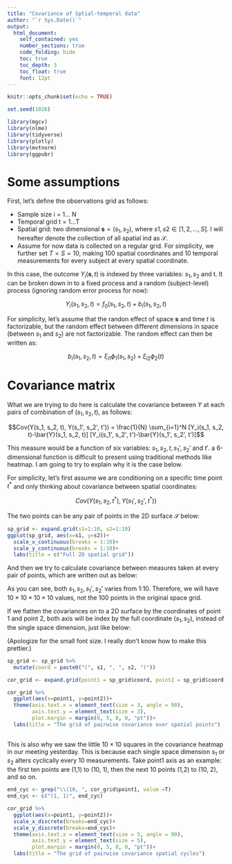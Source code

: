 ```yaml
---
title: "Covariance of Sptial-temporal data"
author: "`r Sys.Date()`"
output: 
  html_document:
    self_contained: yes
    number_sections: true
    code_folding: hide
    toc: true
    toc_depth: 3
    toc_float: true
    font: 12pt
---
```


```r
knitr::opts_chunk$set(echo = TRUE)

set.seed(1026)

library(mgcv)
library(nlme)
library(tidyverse)
library(plotly)
library(mvtnorm)
library(ggpubr)
```

# Some assumptions

First, let's define the observations grid as follows: 

- Sample size i = 1... N
- Temporal grid t = 1...T
- Spatial grid: two dimensional $\mathbf{s} = (s_1, s_2)$, where $s1, s2 \in [1, 2, ..., S]$. I will hereafter denote the collection of all spatial ind as $\mathscr{S}$.
- Assume for now data is collected on a regular grid. For simplicity, we further set $T=S=10$, making 100 spatial coordinates and 10 temporal measurements for every subject at every spatial coordinate. 

In this case, the outcome $Y_i(\mathbf{s}, t)$ is indexed by three variables: $s_1, s_2$ and t. It can be broken down in to a fixed process and a random (subject-level) process (ignoring random error process for now): 

$$ Y_i(s_1, s_2, t) = f_0(s_1, s_2, t) + b_i(s_1, s_2, t)$$

For simplicity, let's assume that the randon effect of space $\mathbf{s}$ and time $t$ is factorizable, but the random effect between different dimensions in space (between $s_1$ and $s_2$) are not factorizable. The random effect can then be written as:

$$b_i(s_1, s_2, t) = \xi_{i1}\phi_1(s_1, s_2)+\xi_{i2}\phi_2(t)$$

# Covariance matrix

What we are trying to do here is calculate the covariance between $Y$ at each pairs of combination of $(s_1, s_2, t)$, as follows: 

$$Cov(Y(s_1, s_2, t), Y(s_1', s_2', t')) = \frac{1}{N} \sum_{i=1}^N [Y_i(s_1, s_2, t)-\bar{Y}(s_1, s_2, t)] [Y_i(s_1', s_2', t')-\bar{Y}(s_1', s_2', t')]$$

This measure would be a function of six variables: $s_1, s_2, t, s_1', s_2'$ and $t'$. a 6-dimensional function is difficult to present using traditional methods like heatmap. I am going to try to explain why it is the case below. 

For simplicity, let's first assume we are conditioning on a specific time point $t^*$ and only thinking about covariance between spatial coordinates: 

$$Cov(Y(s_1, s_2, t^*), Y(s_1', s_2', t^*))$$

The two points can be any pair of points in the 2D surface $\mathscr{S}$ below:

```r
sp_grid <- expand.grid(s1=1:10, s2=1:10)
ggplot(sp_grid, aes(x=s1, y=s2))+
  scale_x_continuous(breaks = 1:10)+
  scale_y_continuous(breaks = 1:10)+
  labs(title = c("Full 2D spatial grid"))
```

And then we try to calculate covariance between measures taken at every pair of points, which are written out as below: 

\begin{aligned}
& Cov(Y(1, 1, t^*), Y(1, 1, t^*)) \\
& Cov(Y(1, 1, t^*), Y(2, 1, t^*)) \\
& ...\\
& Cov(Y(1, 1, t^*), Y(10, 1, t^*)) \\
& \\
& Cov(Y(1, 1, t^*), Y(1, 2, t^*)) \\
& Cov(Y(1, 1, t^*), Y(2, 2, t^*)) \\
& ... \\
& Cov(Y(1, 1, t^*), Y(10, 2, t^*)) \\

& ... \\
& ... \\

& Cov(Y(10, 10, t^*), Y(10, 10, t^*)) \\
\end{aligned}

As you can see, both $s_1, s_2, s_1',s_2'$ varies from 1:10. Therefore, we will have $10\times10\times10\times10$ values, not the 100 points in the original space grid. 


If we flatten the covariances on to a 2D surface by the coordinates of point 1 and point 2, both axis will be index by the full coordinate $(s_1, s_2)$, instead of the single space dimension, just like below: 

(Apologize for the small font size. I really don't know how to make this prettier.)

```r
sp_grid <- sp_grid %>% 
  mutate(coord = paste0("(", s1, ", ", s2, ")"))

cor_grid <- expand.grid(point1 = sp_grid$coord, point2 = sp_grid$coord)

cor_grid %>%
  ggplot(aes(x=point1, y=point2))+
  theme(axis.text.x = element_text(size = 3, angle = 90),
        axis.text.y = element_text(size = 3),
        plot.margin = margin(0, 5, 0, 0, "pt"))+
  labs(title = "The grid of pairwise covariance over spatial points")
  

```

This is also why we saw the little $10\times 10$ squares in the covariance heatmap in our meeting yesterday. This is because each single space dimension $s_1$ or $s_2$ alters cyclically every 10 measurements. Take point1 axis as an example: the first ten points are (1,1) to (10, 1), then the next 10 points (1,2) to (10, 2), and so on.

```r
end_cyc <- grep("\\(10, ", cor_grid$point1, value =T)
end_cyc <- c("(1, 1)", end_cyc)

cor_grid %>%
  ggplot(aes(x=point1, y=point2))+
  scale_x_discrete(breaks=end_cyc)+
  scale_y_discrete(breaks=end_cyc)+
  theme(axis.text.x = element_text(size = 5, angle = 90),
        axis.text.y = element_text(size = 5),
        plot.margin = margin(0, 5, 0, 0, "pt"))+
  labs(title = "The grid of pairwise covariance spatial cycles")
  

```